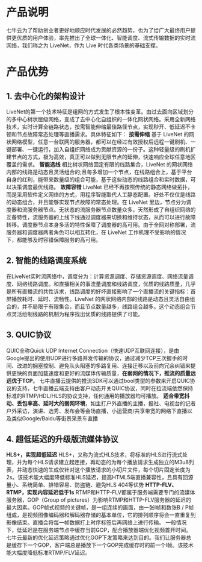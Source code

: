 # 产品说明
七牛云为了帮助创业者更好地顺应时代发展的必然趋势，也为了给广大最终用户提供更优质的用户体验，率先推出了全球一体化、智能调度、流式传输数据的实时流网络，我们称之为 LiveNet，作为 Live 时代各类场景的基础支撑。
# 产品优势
## 1. 去中心化的架构设计
LiveNet的第一个技术特征是组网的方式发生了根本性变革。由过去面向区域划分的多中心树状层级网络，变成了去中心化自组织的一体化网状网络。采用全新网络技术，实时计算全链路状态，按需智能伸缩最佳路径节点，实现秒开、低延迟不卡顿和节点故障常态处理等直播需求。具体特征如下：
**按需伸缩**
基于 LiveNet 的网状网络模型，任意一台联网的服务器，都可以在经过有效授权后远程一键刷机、一键部署、一键运行，加入自组织网络成为贡献资源的一份子。这种轻量级的刷机扩建节点的方式，极为高效，真正可以做到无限节点的延伸，快速响应全球任意地区覆盖的需求。
**智能选线**
相比树状网络固定有限的线路集合，LiveNet 的网状网络内部的线路是动态且灵活组合的;且每多增加一个节点，在线路组合上，基于平台自身的红利，能带来数量级的组合可能，基于这些动态的线路组合和实时数据，可以决策调度最优线路。
**故障容错**
LiveNet 已经不再按照传统的静态网络做拓扑，而是采用软件定义网络的方式，用程序智能取代人工静态配置。好处不仅仅是线路的动态组合，并且能够实现节点故障的常态处理。在 LiveNet 里边，节点分为调度器和流服务器节点。无状态的流服务器节点数量众多，天然形成了自组织网络的互备特性，流服务器的上线下线通过调度器来切换和维持状态，从而可以进行故障转移。调度器节点本身多活的特性保障了调度器的高可用。由于全网对称部署，流服务器和调度器两者角色可以相互转化，在 LiveNet 工作机理不受影响的情况下，都能够及时容错保障服务的高可用。



## 2. 智能的线路调度系统
在LiveNet实时流网络中，调度分为：计算资源调度、存储资源调度、网络流量调度、网络线路调度。和直播相关的事流量调度和线路调度，优质的线路质量，几乎是所有直播流的共性诉求，线路调度的好坏直接影响了一个直播流的关键指标：首屏播放耗时、延时、流畅性。LiveNet 的网状网络内部的线路是动态且灵活自由组合的，并不局限于有限集合，而且节点数量越多，线路组合越多。这个动态组合节点灵活绘制线路的机制为程序找出优质的线路提供了可能。




## 3. QUIC协议
QUIC全称Quick UDP Internet Connection（快速UDP互联网连接），是由Google提出的使用UDP进行多路并发传输的协议，通过减少TCP三次握手的时间、改进的拥塞控制、避免队头阻塞的多路复用、连接迁移以及前向冗余纠错来提供更快的页面加载速度和更好的流媒体传输质量，**在弱网的情况下，推流的质量远远优于TCP**。
七牛直播云提供的推流SDK可以通过bool类型的参数来开启QUIC协议的支持，七牛直播云端支持由客户动态开关QUIC协议，同时在拉流端依然保持标准的RTMP/HDL/HLS的协议支持，任何通用的播放器均可播放。
**适合带宽抖动、丢包率高、延时大的弱网环境**，如主打户外直播的主播，报社、电视台的记者户外采访，演讲、选秀、发布会等会场直播，小运营商/共享带宽的网络下直播以及类似Google/Baidu等街景采景车直播



## 4. 超低延迟的升级版流媒体协议
**HLS+，实现超低延迟**
HLS+，又称为流式HLS技术，将标准的HLS进行流式处理，并为每个HLS请求建立起连接，再动态的为每个播放请求生成独立的M3u8列表，并动态快速的生成仅针对这个播放请求的小切片文件，每个切片固定长度为2s。该技术能大幅度降低标准HLS延迟，提高HTML5端直播兼容性，且具有回源量小、系统简单、排错容易、防盗链、避免HLS 404等优势
**HTTP-FLV、RTMP，实现内容延迟低于1s**
RTMP和HTTP-FLV都属于服务端需要专门的流媒体服务器，GOP（Group of pictures）为影响RTMP和HTTP-FLV服务器的延迟的最大因素。GOP帧式视频的关键帧，是一组连续的画面，由一张I帧和数张B / P帧组成，是视频图像编码器和解码器存储的基本单位，它的排列顺序将会一直重复到影像结束。直播会将每一帧数据打上时序标签后再网络上进行传输。
一般情况下，低延迟是在服务端节点中缓存当前GOP，配合播放器端优化视频首开时间。七牛云最新的优化延迟策略通过优化GOP下发策略来达到目的。我们让服务器总是缓存下一个GOP，客户端总是播放下一个GOP完成缓存时的前一个I帧。该技术能大幅度降低标准RTMP/FLV延迟。
